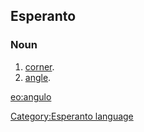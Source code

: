 ==Esperanto==
===Noun===
# [[corner]].
# [[angle]].

{{Universala Vortaro}}
[[eo:angulo]]
[[Category:Esperanto language]]